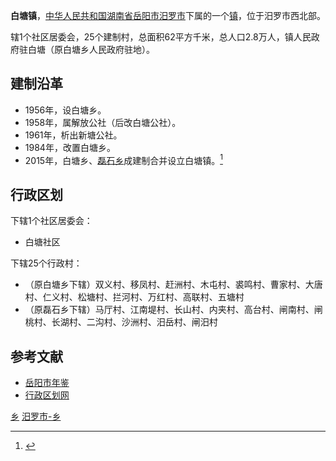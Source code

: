 {{中国乡级行政区<!---乡级行政区专用模板--->
|行政区全称 = 白塘镇
|景观照片文件名 = 
|汉语拼音 = 
|位置图文件名 = 
|位置图描述 = 
|上级行政区 = [[湖南省|湖南省]][[岳阳市|岳阳市]][[汨罗市|汨罗市]]
|行政区划代码 = 430681211
|居委会 = 1
|村委会 = 25
|建置时间 = 2015年
|政府驻地 = 白塘社区
|地理坐标 = 
|户籍人口 = 2.8万
|常住人口 = 
|人口密度 = 
|GDP = 
|户籍人口年份 = 2015年
|常住人口年份 = 
|GDP年份 = 
|电话区号 = 
|时区 = UTC+8（[[东八区|东八区]]）
|网站名称 = 
|景观照片描述 = 
|通用拼音 = 
|行政区类别 = 镇
|毗邻 = 
|行政区划 = 
|总面积 = 62平方公里
|邮政编码 = 414401
|官方网站 = 
}}
'''白塘镇'''，[[中华人民共和国|中华人民共和国]][[湖南省|湖南省]][[岳阳市|岳阳市]][[汨罗市|汨罗市]]下属的一个[[镇|镇]]，位于汨罗市西北部。

辖1个社区居委会，25个建制村，总面积62平方千米，总人口2.8万人，镇人民政府驻白塘（原白塘乡人民政府驻地）。

==建制沿革==
*1956年，设白塘乡。
*1958年，属解放公社（后改白塘公社）。
*1961年，析出新塘公社。
*1984年，改置白塘乡。
*2015年，白塘乡、[[磊石乡|磊石乡]]成建制合并设立白塘镇。<ref>{{Cite web|url=http://www.miluo.gov.cn/todaymiluo/14860.htm |title=汨罗市乡镇区划调整方案：调整后下辖1乡17镇1街道 |accessdate=2016-10-17 |work=www.miluo.gov.cn |deadurl=yes |archiveurl=https://web.archive.org/web/20161018214732/http://www.miluo.gov.cn/todaymiluo/14860.htm |archivedate=2016-10-18 }}</ref>

==行政区划==
下辖1个社区居委会：
* 白塘社区
下辖25个行政村：
*（原白塘乡下辖）双义村、移凤村、赶洲村、木屯村、裘鸣村、曹家村、大唐村、仁义村、松塘村、拦河村、万红村、高联村、五塘村
*（原磊石乡下辖）马厅村、江南堤村、长山村、内夹村、高台村、闸南村、闸桃村、长湖村、二沟村、沙洲村、汨岳村、闸汨村

==参考文献==
*[http://www.yysqw.gov.cn/Html/10/1/34/4/949838.html 岳阳市年鉴]{{dead link|date=2018年3月 |bot=InternetArchiveBot |fix-attempted=yes }}
*[http://www.xzqh.org/html/2011/0615/25052.html 行政区划网]{{dead link|date=2018年3月 |bot=InternetArchiveBot |fix-attempted=yes }}

{{湖南小作品}}
{{汨罗市行政区划}}

[[Category:汨罗市行政区划|乡]]
[[Category:岳阳乡镇|汨罗市-乡]]